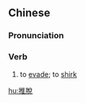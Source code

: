 {{also|推脱}}
==Chinese==
{{zh-forms|s=推脱}}

===Pronunciation===
{{zh-pron
|m=tuītuō
|c=teoi1 tyut3
|mn=qz,xm,zz:thui-thoat
|cat=v
}}

===Verb===
{{zh-verb}}

# to [[evade]]; to [[shirk]]

[[hu:推脫]]